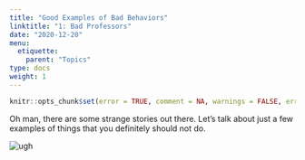 ```yaml
---
title: "Good Examples of Bad Behaviors"
linktitle: "1: Bad Professors"
date: "2020-12-20"
menu:
  etiquette:
    parent: "Topics"
type: docs
weight: 1
---
```


```r
knitr::opts_chunk$set(error = TRUE, comment = NA, warnings = FALSE, errors = FALSE, messages = FALSE, tidy = FALSE, echo = FALSE)
```

Oh man, there are some strange stories out there. Let's talk about just a few examples of things that you definitely should not do.

<img src="https://media.giphy.com/media/feprkkbVzFfRjCgp3G/giphy.gif#center" alt="ugh">